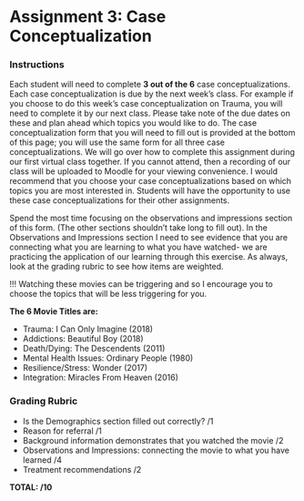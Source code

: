 # Assignment 3: Case Conceptualization {.unnumbered}

### Instructions {.unnumbered}

Each student will need to complete **3 out of the 6** case conceptualizations. Each case conceptualization is due by the next week’s class. For example if you choose to do this week’s case conceptualization on Trauma, you will need to complete it by our next class. Please take note of the due dates on these and plan ahead which topics you would like to do. The case conceptualization form that you will need to fill out is provided at the bottom of this page; you will use the same form for all three case conceptualizations. We will go over how to complete this assignment during our first virtual class together. If you cannot attend, then a recording of our class will be uploaded to Moodle for your viewing convenience. I would recommend that you choose your case conceptualizations based on which topics you are most interested in. Students will have the opportunity to use these case conceptualizations for their other assignments.

Spend the most time focusing on the observations and impressions section of this form. (The other sections shouldn’t take long to fill out). In the Observations and Impressions section I need to see evidence that you are connecting what you are learning to what you have watched- we are practicing the application of our learning through this exercise. As always, look at the grading rubric to see how items are weighted.

!!! Watching these movies can be triggering and so I encourage you to choose the topics that will be less triggering for you.  

**The 6 Movie Titles are:**

- Trauma: I Can Only Imagine (2018)
- Addictions: Beautiful Boy (2018)
- Death/Dying: The Descendents (2011)
- Mental Health Issues: Ordinary People (1980)
- Resilience/Stress: Wonder (2017)
- Integration: Miracles From Heaven (2016)

### Grading Rubric

- Is the Demographics section filled out correctly?  /1
- Reason for referral   /1
- Background information demonstrates that you watched the movie /2
- Observations and Impressions: connecting the movie to what you have learned /4
- Treatment recommendations  /2

**TOTAL: /10**